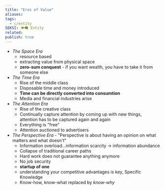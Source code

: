 ```yaml
---
title: "Eras of Value"
aliases: 
tags:
  - c/entity
SEKSI: 👁️‍🗨️ Entity
related:
publish: true
---
```



- _The Space Era_ 
	- resource based
	- extracting value from physical space
	- **zero-sum conquest** - if you want wealth, you have to take it from someone else
- _The Time Era_
	- Rise of the middle class
	- Disposable time and money introduced
	- **Time can be directly converted into consumtion**
	- Media and financial industries arise
- _The Attention Era_
	- Rise of the creative class
	- Continually capture attention by coming up with new things, attention has to be captured again and again
	- Everything is "free"
	- Attention auctioned to advertisers
- _The Perspective Era_ - "Perspective is about having an opinion on what matters and what doesn't"
	- Information overload...information scarcity -> information abundance
	- Collapse of traditional career paths
	- Hard work does not guarantee anything anymore
	- No job security
	- **startup of one**
	- understanding your competitive advantages is key, <Link href="/c/specific-knowledge" className="text-[var(--color-primary)] hover:underline hover:text-[var(--color-secondary)] transition-colors font-medium">Specific Knowledge</Link>
	- Know-how, know-what replaced by _know-why_
